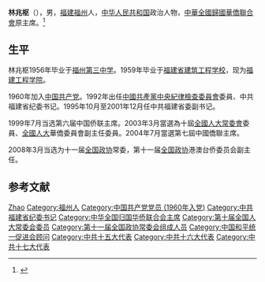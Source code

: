 {{Infobox officeholder
| name = 林兆枢
| 职务 = 第七届[[中华全国归国华侨联合会|中华全国归国华侨联合会]]主席<br />1999年7月-2008年1月
| 前任 = [[杨泰芳|杨泰芳]]
| 继任 = [[林军|林军]]
| 出生日期 = 1940年2月
| 出生地点 =[[福建省|福建省]][[福州市|福州市]]
| party = {{CPC}}
}}

'''林兆枢'''（{{bd|1940年|2月|catIdx=L林}}），男，[[福建|福建]][[福州|福州]]人，[[中华人民共和国|中华人民共和国]]政治人物，[[中華全國歸國華僑聯合會|中華全國歸國華僑聯合會]]原主席。<ref>{{Cite web|title=林兆枢简历|url=http://www.people.com.cn/GB/shizheng/252/9667/9685/20021206/882691.html|accessdate=2020-01-25|work=时政--人民网|archive-date=2012-05-10|archive-url=https://web.archive.org/web/20120510231810/http://www.people.com.cn/GB/shizheng/252/9667/9685/20021206/882691.html|dead-url=no}}</ref>

== 生平 ==
林兆枢1956年毕业于[[福州第三中学|福州第三中学]]。1959年毕业于[[福建省建筑工程学校|福建省建筑工程学校]]，现为[[福建工程学院|福建工程学院]]。

1960年加入[[中国共产党|中国共产党]]。1992年出任[[中國共產黨中央紀律檢查委員會|中國共產黨中央紀律檢查委員會]]委員、中共福建省纪委书记。1995年10月至2001年12月任中共福建省委副书记。

1999年7月当选第六届中国侨联主席。2003年3月當選為十屆[[全國人大常委會|全國人大常委會]]委員、[[全國人大|全國人大]]華僑委員會副主任委員。2004年7月當選第七屆中國僑聯主席。

2008年3月当选为十一届[[全国政协|全国政协]]常委，第十一届[[全国政协|全国政协]]港澳台侨委员会副主任。

== 参考文献 ==
{{reflist}}

{{Navboxes 
| title  = 林兆枢在[[中华全国归国华侨联合会|中华全国归国华侨联合会]]的职务
| list1  =
{{中华全国归国华侨联合会第六届委员会}}
{{中华全国归国华侨联合会第七届委员会}}
}}
{{Navboxes 
| title  = 林兆枢在[[中国和平统一促进会|中国和平统一促进会]]的职务
| list1  =
{{中国和平统一促进会第八届理事会}}
}}

{{Authority control}}
{{DEFAULTSORT:Lin zhaoshu}}
[[Category:林姓|Zhao]]
[[Category:福州人|Category:福州人]]
[[Category:中国共产党党员_(1960年入党)|Category:中国共产党党员 (1960年入党)]]
[[Category:中共福建省纪委书记|Category:中共福建省纪委书记]]
[[Category:中华全国归国华侨联合会主席|Category:中华全国归国华侨联合会主席]]
[[Category:第十届全国人大常委会委员|Category:第十届全国人大常委会委员]]
[[Category:第十一届全国政协常委会组成人员|Category:第十一届全国政协常委会组成人员]]
[[Category:中国和平统一促进会顾问|Category:中国和平统一促进会顾问]]
[[Category:中共十五大代表|Category:中共十五大代表]]
[[Category:中共十六大代表|Category:中共十六大代表]]
[[Category:中共十七大代表|Category:中共十七大代表]]